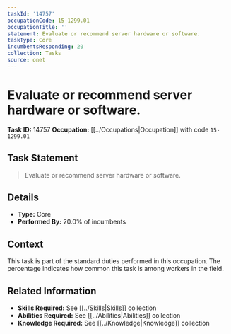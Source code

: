 ```yaml
---
taskId: '14757'
occupationCode: 15-1299.01
occupationTitle: ''
statement: Evaluate or recommend server hardware or software.
taskType: Core
incumbentsResponding: 20
collection: Tasks
source: onet
---
```

# Evaluate or recommend server hardware or software.

**Task ID:** 14757
**Occupation:** [[../Occupations|Occupation]] with code `15-1299.01`

## Task Statement

> Evaluate or recommend server hardware or software.

## Details

- **Type:** Core
- **Performed By:** 20.0% of incumbents

## Context

This task is part of the standard duties performed in this occupation. The percentage indicates how common this task is among workers in the field.

## Related Information

- **Skills Required:** See [[../Skills|Skills]] collection
- **Abilities Required:** See [[../Abilities|Abilities]] collection
- **Knowledge Required:** See [[../Knowledge|Knowledge]] collection
